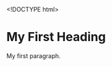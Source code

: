 <!DOCTYPE html>
<html>
<body>

<h1>My First Heading</h1>
<p>My first paragraph.</p>

<script>  
var name = "joern";
</script>

</body>
</html>
